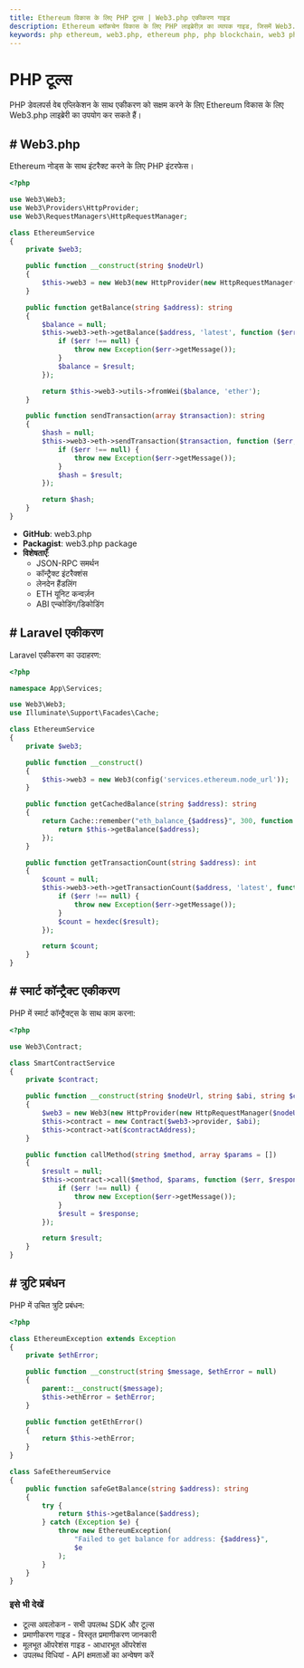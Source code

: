 ```yaml
---
title: Ethereum विकास के लिए PHP टूल्स | Web3.php एकीकरण गाइड
description: Ethereum ब्लॉकचेन विकास के लिए PHP लाइब्रेरीज़ का व्यापक गाइड, जिसमें Web3.php फ्रेमवर्क, Laravel एकीकरण, स्मार्ट कॉन्ट्रैक्ट इंटरैक्शन और प्रोडक्शन उदाहरण शामिल हैं
keywords: php ethereum, web3.php, ethereum php, php blockchain, web3 php, laravel ethereum, php smart contracts, blockchain php, ethereum api php, php dapp, web3 laravel, blockchain web development
---
```


# PHP टूल्स

PHP डेवलपर्स वेब एप्लिकेशन के साथ एकीकरण को सक्षम करने के लिए Ethereum विकास के लिए Web3.php लाइब्रेरी का उपयोग कर सकते हैं।

<PayAttention category="PHP" />

## # Web3.php

Ethereum नोड्स के साथ इंटरैक्ट करने के लिए PHP इंटरफेस।

```php
<?php

use Web3\Web3;
use Web3\Providers\HttpProvider;
use Web3\RequestManagers\HttpRequestManager;

class EthereumService
{
    private $web3;

    public function __construct(string $nodeUrl)
    {
        $this->web3 = new Web3(new HttpProvider(new HttpRequestManager($nodeUrl)));
    }

    public function getBalance(string $address): string
    {
        $balance = null;
        $this->web3->eth->getBalance($address, 'latest', function ($err, $result) use (&$balance) {
            if ($err !== null) {
                throw new Exception($err->getMessage());
            }
            $balance = $result;
        });

        return $this->web3->utils->fromWei($balance, 'ether');
    }

    public function sendTransaction(array $transaction): string
    {
        $hash = null;
        $this->web3->eth->sendTransaction($transaction, function ($err, $result) use (&$hash) {
            if ($err !== null) {
                throw new Exception($err->getMessage());
            }
            $hash = $result;
        });

        return $hash;
    }
}
```

- **GitHub**: <Link to="https://github.com/web3p/web3.php" target="_blank" absolute>web3.php</Link>
- **Packagist**: <Link to="https://packagist.org/packages/web3p/web3.php" target="_blank" absolute>web3.php package</Link>
- **विशेषताएँ**:
  - JSON-RPC समर्थन
  - कॉन्ट्रैक्ट इंटरैक्शंस
  - लेनदेन हैंडलिंग
  - ETH यूनिट कन्वर्ज़न
  - ABI एन्कोडिंग/डिकोडिंग

## # Laravel एकीकरण

Laravel एकीकरण का उदाहरण:

```php
<?php

namespace App\Services;

use Web3\Web3;
use Illuminate\Support\Facades\Cache;

class EthereumService
{
    private $web3;

    public function __construct()
    {
        $this->web3 = new Web3(config('services.ethereum.node_url'));
    }

    public function getCachedBalance(string $address): string
    {
        return Cache::remember("eth_balance_{$address}", 300, function () use ($address) {
            return $this->getBalance($address);
        });
    }

    public function getTransactionCount(string $address): int
    {
        $count = null;
        $this->web3->eth->getTransactionCount($address, 'latest', function ($err, $result) use (&$count) {
            if ($err !== null) {
                throw new Exception($err->getMessage());
            }
            $count = hexdec($result);
        });

        return $count;
    }
}
```

## # स्मार्ट कॉन्ट्रैक्ट एकीकरण

PHP में स्मार्ट कॉन्ट्रैक्ट्स के साथ काम करना:

```php
<?php

use Web3\Contract;

class SmartContractService
{
    private $contract;

    public function __construct(string $nodeUrl, string $abi, string $contractAddress)
    {
        $web3 = new Web3(new HttpProvider(new HttpRequestManager($nodeUrl)));
        $this->contract = new Contract($web3->provider, $abi);
        $this->contract->at($contractAddress);
    }

    public function callMethod(string $method, array $params = [])
    {
        $result = null;
        $this->contract->call($method, $params, function ($err, $response) use (&$result) {
            if ($err !== null) {
                throw new Exception($err->getMessage());
            }
            $result = $response;
        });

        return $result;
    }
}
```

## # त्रुटि प्रबंधन

PHP में उचित त्रुटि प्रबंधन:

```php
<?php

class EthereumException extends Exception
{
    private $ethError;

    public function __construct(string $message, $ethError = null)
    {
        parent::__construct($message);
        $this->ethError = $ethError;
    }

    public function getEthError()
    {
        return $this->ethError;
    }
}

class SafeEthereumService
{
    public function safeGetBalance(string $address): string
    {
        try {
            return $this->getBalance($address);
        } catch (Exception $e) {
            throw new EthereumException(
                "Failed to get balance for address: {$address}",
                $e
            );
        }
    }
}
```

### इसे भी देखें

- <Link to="/docs/ethereum/tools/overview" title="उपलब्ध Ethereum विकास टूल्स और SDK का पूर्ण अवलोकन">टूल्स अवलोकन</Link> - सभी उपलब्ध SDK और टूल्स
- <Link to="/docs/ethereum/authentication" title="Ethereum नोड्स और API सेवाओं के साथ प्रमाणीकरण के लिए गाइड">प्रमाणीकरण गाइड</Link> - विस्तृत प्रमाणीकरण जानकारी
- <Link to="/docs/ethereum/basic-operations" title="डेवलपर्स के लिए मूलभूत Ethereum ब्लॉकचेन ऑपरेशंस सीखें">मूलभूत ऑपरेशंस गाइड</Link> - आधारभूत ऑपरेशंस
- <Link to="/docs/ethereum/all-methods" title="सभी उपलब्ध Ethereum API विधियों का पूर्ण संदर्भ">उपलब्ध विधियां</Link> - API क्षमताओं का अन्वेषण करें
